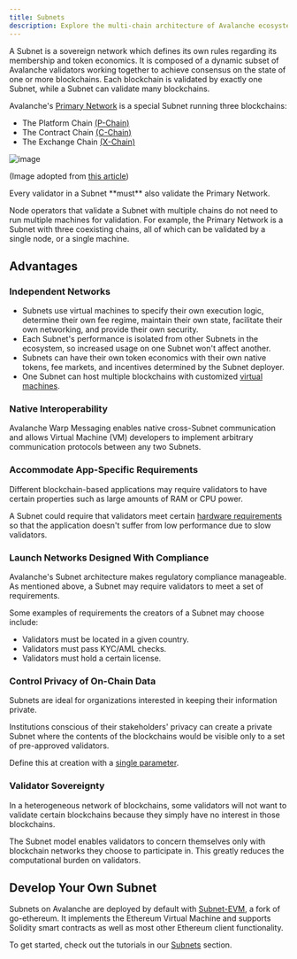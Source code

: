 ```yaml
---
title: Subnets
description: Explore the multi-chain architecture of Avalanche ecosystem.
---
```


A Subnet is a sovereign network which defines its own rules regarding its membership and token economics. It is composed of a dynamic subset of Avalanche validators working together to achieve consensus on the state of one or more blockchains. Each blockchain is validated by exactly one Subnet, while a Subnet can validate many blockchains.

Avalanche's [Primary Network](/learn/primary-network) is a special Subnet running three blockchains:

- The Platform Chain [(P-Chain)](/learn/primary-network#p-chain)
- The Contract Chain [(C-Chain)](/learn/primary-network#c-chain)
- The Exchange Chain [(X-Chain)](/learn/primary-network#x-chain)

![image](/images/subnet1.png)

(Image adopted from [this article](https://www.coinbase.com/cloud/discover/dev-foundations/intro-to-avalanche-subnets))

<Callout title="Note">
Every validator in a Subnet **must** also validate the Primary Network.
</Callout>

Node operators that validate a Subnet with multiple chains do not need to run multiple machines for validation. For example, the Primary Network is a Subnet with three coexisting chains, all of which can be validated by a single node, or a single machine.

## Advantages

### Independent Networks

- Subnets use virtual machines to specify their own execution logic, determine their own fee regime, maintain their own state, facilitate their own networking, and provide their own security.
- Each Subnet's performance is isolated from other Subnets in the ecosystem, so increased usage on one Subnet won't affect another.
- Subnets can have their own token economics with their own native tokens, fee markets, and incentives determined by the Subnet deployer.
- One Subnet can host multiple blockchains with customized [virtual machines](/learn/virtual-machines).

### Native Interoperability

Avalanche Warp Messaging enables native cross-Subnet communication and allows Virtual Machine (VM) developers to implement arbitrary communication protocols between any two Subnets.

### Accommodate App-Specific Requirements

Different blockchain-based applications may require validators to have certain properties such as large amounts of RAM or CPU power.

A Subnet could require that validators meet certain [hardware requirements](/nodes/run-a-node/manually#hardware-and-os-requirements) so that the application doesn't suffer from low performance due to slow validators.

### Launch Networks Designed With Compliance

Avalanche's Subnet architecture makes regulatory compliance manageable. As mentioned above, a Subnet may require validators to meet a set of requirements.

Some examples of requirements the creators of a Subnet may choose include:

- Validators must be located in a given country.
- Validators must pass KYC/AML checks.
- Validators must hold a certain license.

### Control Privacy of On-Chain Data

Subnets are ideal for organizations interested in keeping their information private.

Institutions conscious of their stakeholders' privacy can create a private Subnet where the contents of the blockchains would be visible only to a set of pre-approved validators.

Define this at creation with a [single parameter](/nodes/configure/subnet-configs#private-subnet).

### Validator Sovereignty

In a heterogeneous network of blockchains, some validators will not want to validate certain blockchains because they simply have no interest in those blockchains.

The Subnet model enables validators to concern themselves only with blockchain networks they choose to participate in. This greatly reduces the computational burden on validators.

## Develop Your Own Subnet

Subnets on Avalanche are deployed by default with [Subnet-EVM](https://github.com/ava-labs/subnet-evm#subnet-evm), a fork of go-ethereum. It implements the Ethereum Virtual Machine and supports Solidity smart contracts as well as most other Ethereum client functionality.

To get started, check out the tutorials in our [Subnets](/subnets/build-first-subnet) section.